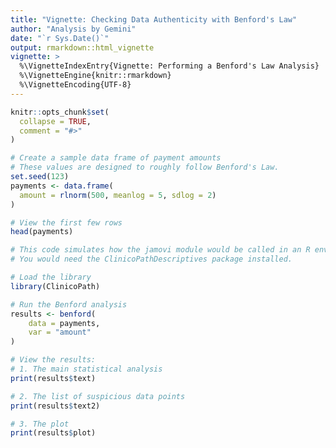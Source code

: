 ```yaml
---
title: "Vignette: Checking Data Authenticity with Benford's Law"
author: "Analysis by Gemini"
date: "`r Sys.Date()`"
output: rmarkdown::html_vignette
vignette: >
  %\VignetteIndexEntry{Vignette: Performing a Benford's Law Analysis}
  %\VignetteEngine{knitr::rmarkdown}
  %\VignetteEncoding{UTF-8}
---
```


```r
knitr::opts_chunk$set(
  collapse = TRUE,
  comment = "#>"
)
```

```r
# Create a sample data frame of payment amounts
# These values are designed to roughly follow Benford's Law.
set.seed(123)
payments <- data.frame(
  amount = rlnorm(500, meanlog = 5, sdlog = 2)
)

# View the first few rows
head(payments)
```


```r
# This code simulates how the jamovi module would be called in an R environment.
# You would need the ClinicoPathDescriptives package installed.

# Load the library
library(ClinicoPath)

# Run the Benford analysis
results <- benford(
    data = payments,
    var = "amount"
)

# View the results:
# 1. The main statistical analysis
print(results$text)

# 2. The list of suspicious data points
print(results$text2)

# 3. The plot
print(results$plot)
```

